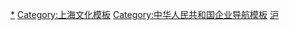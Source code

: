 {{Navbox
|listclass=hlist
|name = 上海广播电视台
|title = [[上海广播电视台|<span style="color:#FFFFFF">上海广播电视台、上海文化广播影视集团有限公司（SMG）</span>]]
|bodyclass = hlist
|titlestyle = background:#007FFF; color:#FFFFFF;
|groupstyle = background:#007FFF; color:#FFFFFF;
|belowstyle = background:#007FFF; color:#FFFFFF;font-size: 95%;
 
| abovestyle = background:#007FFF; color:#FFFFFF;font-size: 95%;
| above      = 董事长、党委书记：[[沈军]]；总裁、台长、党委副书记：[[宋炯明]]；其他代表人物：[[朱咏雷]]、[[黎瑞刚]]、[[裘新]]、[[王建军 (1961年)|王建军]]；
 
|group1 = 历次重组前属下单位
|list1 = {{Navbox |child
|titlestyle = background:#007FFF; color:#FFFFFF;
|groupstyle = background:#007FFF; color:#FFFFFF;
|belowstyle = background:#007FFF; color:#FFFFFF;font-size: 95%;
   |group1 = 2001年上海文广新闻传媒集团（前身）<br/>成立前曾拥有单位<sup>1</sup>
   |list1 =
* [[上海电视台]]
* [[上海东方电视台]]
* [[上海人民广播电台]]
* [[上海东方广播电台]]
 
  |group2 = 2014年上海文化广播影视集团<br/>重组前曾拥有单位<sup>2</sup><br />（参见[[上海文化广播影视集团 (2014年之前)|前上海文化广播影视集团]]）
   |list2 =
* [[上海电影集团公司]]
* [[东方网]]
* [[上海国际影视节中心]]
* [[上海电影资料馆]]
}}
 
|group2 = 电视频道
|list2 = {{Navbox |child
|titlestyle = background:#007FFF; color:#FFFFFF;
|groupstyle = background:#007FFF; color:#FFFFFF;
|belowstyle = background:#007FFF; color:#FFFFFF;font-size: 95%;
|group1 = 免费频道<sup>3</sup>
|list1 = 
*[[东方卫视]]<sup>4、7、9</sup>
*[[上海广播电视台新闻综合频道|新闻综合]]<sup>7</sup>
*[[第一财经电视|第一财经电视]]<sup>7</sup>
*[[上海广播电视台都市频道|都市]]<sup>7</sup>
*[[上海广播电视台东方影视频道|东方影视]]<sup>7、11</sup>
*[[上海广播电视台五星体育频道|五星体育]]<sup>7</sup>
*[[上海广播电视台纪实人文频道|纪实人文]]<sup>4、7、8</sup>
*[[ICS (频道)|外语频道]]<sup>7</sup>
*[[东方购物]]<sup>4、7</sup>
*[[哈哈炫动卫视]]<sup>4、7</sup>
 
|group2 = 付费频道<sup>5、6</sup>
|list2= 
*[[SiTV都市剧场频道|都市剧场]]
*[[SiTV欢笑剧场频道|歡笑劇場]]
*[[SiTV劲爆体育频道|劲爆体育]]
*[[SiTV极速汽车频道|极速汽车]]
*新视觉
*[[SiTV全纪实频道|全纪实]]
*[[SiTV金色学堂频道|金色学堂]]<sup>11</sup>
*[[SiTV法治天地频道|法治天地]]
*[[SiTV生活时尚频道|生活時尚]]
*[[SiTV魅力足球频道|魅力足球]]
*[[SiTV游戏风云频道|遊戲風雲]]
*[[SiTV动漫秀场频道|動漫秀場]]
*[[SiTV七彩戏剧频道|七彩戏剧]]<sup>5</sup>
*[[第一财经频道|東方財經]]
*[[SiTV幸福彩频道|幸福彩]]
}}
 
|group3 = 广播频率
|list3 = 
*[[上海新闻广播|新闻广播]]
*[[上海人民广播电台长三角之声|长三角之声]]
*[[上海交通广播|交通广播]]
*[[五星体育广播]]
*[[第一财经广播]]
*[[动感101|流行音乐广播（动感101）]]
*[[LOVE RADIO 103.7|流行金曲广播（LOVE RADIO 103.7 最爱调频）]]
*[[经典947|经典音乐广播（经典947）]]
*[[上海故事广播|故事广播]]
*[[上海戏剧曲艺广播|戏剧曲艺广播]]
*[[浦江之声]]
*[[KFM981|爱乐数字音乐广播（KFM981）]]
 
|group4 = 报刊杂志
|list4= 
*《[[每周广播电视报]]》
*《[[第一财经日报]]》
*{{strike|《[[星尚画报]]》}}
*《[[第一财经周刊]]》
*《[[陆家嘴 (杂志)|陆家嘴]]》
*《[[上海电视 (杂志)|上海电视]]》
*《[[中国房地产金融]]》
*{{strike|《[[天天新报]]》}}
 
|group5=网络平台
|list5=
* [[看看新闻]]（<del>[[Bilibili]]</del><sup>10</sup>）
* [[阿基米德FM]]
 
|group6=虚拟形象
|list6=
* [[申䒕雅]]
 
|group7 = 旗下其他资产
|list7 = {{Navbox |child
|titlestyle = background:#007FFF; color:#FFFFFF;
|groupstyle = background:#007FFF; color:#FFFFFF;
|belowstyle = background:#007FFF; color:#FFFFFF;font-size: 95%;
|group1 = 直属单位
|list1 = 
*[[SMG融媒体中心|融媒体中心（原电视新闻中心）]]
*[[第一财经|第一财经传媒]]（[[一财全球]]）
*[[星尚传媒]]
*<del>[[炫动传播]]</del>→[[小荧星集团|小荧星]]
*[[五星体育传媒有限公司|五星体育传媒]]
*[[东方娱乐传媒|东方娱乐]]
*[[东方广播中心]]
*秒鸽网专事集团
 
|group2 = [[东方明珠 (公司)|东方明珠新媒体]]<br/>旗下单位及资产
|list2= 
*[[上海尚世影业有限公司|尚世影业]]
*[[五岸传播]]
*[[百视通]]
*[[上海文广互动电视]]
*[[中国国际动漫游戏博览会|CCG EXPO（炫动汇展）]]
*[[广视通]]
*[[风行网]]
*[[东方明珠广播电视塔]]
*[[上海国际会议中心]]
*[[七重天宾馆]]
*[[东方绿舟]]
*东方绿舟度假村
*东方绿舟宾馆
*东方明珠国际旅行社
*城市之光灯光设计
*东方明珠文化交流公司
*[[梅赛德斯-奔驰文化中心]]
*[[东方购物]]
*艾德思奇
*百家合
*好十传媒
*[[东方有线]]
 
|group3 = 文艺院团
|list3=
*[[上海话剧艺术中心]]
*[[上海歌舞团]]（上海东方青春舞蹈团）
*[[上海杂技团]]
*[[上海爱乐乐团]]
*[[上海滑稽剧团]]
*[[上海木偶剧团]]
*[[上海轻音乐团]]
*[[上海淮剧团]]
*[[上海评弹团]]
*[[上海小荧星艺术团]]
 
|group4 = 文艺教育
|list4 = 
*[[上海市马戏学校]]
*[[小荧星集团]]
 
|group5 = 演艺场馆
|list5 = 
*[[美琪大戏院]]
*[[兰心大戏院]]
*[[艺海剧院]]
*[[人民大舞台]]
*[[上海马戏城]]
*[[ET聚场]]
*[[话艺空中舞台]]
 
|group6 = 演艺经纪
|list6 =
* 上海市演出有限公司
* 上海市演艺有限公司
* 马戏城演出
* 东方之星
* [[时空之旅]]
 
|group7 = 票务和舞美中心
|list7 =
* 上海文化信息票务中心
* 上海东方传媒技术有限公司
* 上海舞美艺术中心（上海舞台技术研究所）
 
|group8= 文化投资
|list8=
* [[美国硅谷复盛风险投资基金]]
* [[CMC资本]]
* [[上海文化产业基金]]
}}
 
|group8 = 列表
|list8 =
* [[上海广播电视台节目列表|节目列表]]（[[东方卫视节目列表|东方卫视]]）
* [[上海广播电视台主持人列表|主持人列表]]
|below = 註：<sup>1</sup>除东方电视台和东方广播改为以子公司形式名义存在外，其余单位均撤销；其编制已经撤销并入上海广播电视台。<sup>2</sup>现已从上海文化广播影视集团有限公司剥离。<sup>3</sup>虽然为免费频道，但仍然需要支付有线电视收视维护费。<sup>4</sup>面向全国广播（上星播出）。<sup>5</sup>[[中国电信]][[IPTV|iTV]]（当地电信公司与百视通签订内容提供协议）用户可免费收看。<sup>6</sup>中国大陆部分地区有线网络用户、网络机顶盒用户可免费收看部分频道。<sup>7</sup>高标清同步广播。<sup>8</sup>仅高清版本上星播出，标清版只在上海地区播出。<sup>9</sup>设境外版本播放。<sup>10</sup>Bilibili在获得[[信息网络传播视听节目许可证|《信息网络传播视听节目许可证》]]前曾挂靠在看看新闻网下，现二者间仅维持名义上合作伙伴关系。<sup>11</sup>由上海广播电视台和上海电影集团合办。<sup>11</sup>中老年學習平台，2021年6月18日開播 {{strike|删除线}}表示已停办。
}}<noinclude>

[[Category:上海广播电视台|*]]
[[Category:上海文化模板]]
[[Category:中华人民共和国企业导航模板]]
[[Category:中国电视台模板|沪]]
</noinclude>